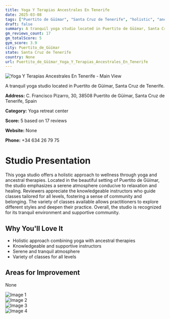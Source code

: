 ```yaml
---
title: Yoga Y Terapias Ancestrales En Tenerife
date: 2025-03-08
tags: ["Puertito de Güímar", "Santa Cruz de Tenerife", "holistic", "ancestral therapies", "varied styles", "serene", "community-focused", "Puertito de Güímar"]  
draft: false
summary: A tranquil yoga studio located in Puertito de Güímar, Santa Cruz de Tenerife.
gm_reviews_count: 17
gm_totalScore: 5
gym_score: 3.9
city: Puertito_de_Güímar
state: Santa Cruz de Tenerife
country: None
url: Puertito_de_Güímar_Yoga_Y_Terapias_Ancestrales_En_Tenerife
---
```


<div className="aspect-[16/9] relative my-8">
  <img 
    src="https://lh5.googleusercontent.com/p/AF1QipNcZDRZV-56yCmTyBBjlI5-O3mWKs-NPMVpVjPF=w1920-h1080-k-no"
    alt="Yoga Y Terapias Ancestrales En Tenerife - Main View"
    className="object-cover absolute inset-0 w-full h-full rounded-lg"
  />
</div>

A tranquil yoga studio located in Puertito de Güímar, Santa Cruz de Tenerife.

**Address:** C. Francisco Pizarro, 30, 38508 Puertito de Güímar, Santa Cruz de Tenerife, Spain

**Category:** Yoga retreat center

**Score:** 5 based on 17 reviews

**Website:** None

**Phone:** +34 634 26 79 75

# Studio Presentation

This yoga studio offers a holistic approach to wellness through yoga and ancestral therapies. Located in the beautiful setting of Puertito de Güímar, the studio emphasizes a serene atmosphere conducive to relaxation and healing. Reviewers appreciate the knowledgeable instructors who guide classes tailored for all levels, fostering a sense of community and belonging. The variety of classes available allows practitioners to explore different styles and deepen their practice. Overall, the studio is recognized for its tranquil environment and supportive community.



## Why You'll Love It

- Holistic approach combining yoga with ancestral therapies
- Knowledgeable and supportive instructors
- Serene and tranquil atmosphere
- Variety of classes for all levels

## Areas for Improvement

None

<div className="grid grid-cols-1 xl:grid-cols-2 gap-4 my-8">
<div className="aspect-[4/3] relative"><img src="https://lh5.googleusercontent.com/p/AF1QipOunFytpGc1_YDAqPL5SkHZp4bGfDOEpvQVVrkP=w1920-h1080-k-no" alt="Image 1" className="object-cover absolute inset-0 w-full h-full rounded-lg" /></div>
<div className="aspect-[4/3] relative"><img src="https://lh5.googleusercontent.com/p/AF1QipMC-p11vcYJJ83hYUuyocznpYEJNy1_ZGX29IjS=w1920-h1080-k-no" alt="Image 2" className="object-cover absolute inset-0 w-full h-full rounded-lg" /></div>
<div className="aspect-[4/3] relative"><img src="https://lh5.googleusercontent.com/p/AF1QipPkW9aLhqu_mLxddyI9UUnFPky99-y55nqLX6c4=w1920-h1080-k-no" alt="Image 3" className="object-cover absolute inset-0 w-full h-full rounded-lg" /></div>
<div className="aspect-[4/3] relative"><img src="https://lh5.googleusercontent.com/p/AF1QipPo7LsvqPv2-rgEqYtrEil3YR6y18I39q731z2u=w1920-h1080-k-no" alt="Image 4" className="object-cover absolute inset-0 w-full h-full rounded-lg" /></div>
</div>